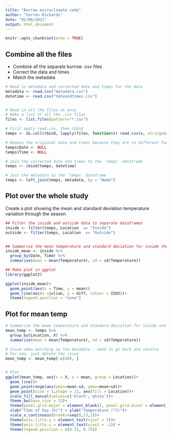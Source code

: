 ```yaml
---
title: "Burrow microclimate code"
author: "Cerren Richards"
date: "02/06/2021"
output: html_document
---
```


```r
knitr::opts_chunk$set(echo = TRUE)

```


## Combine all the files

- Combine all the separate burrow .csv files
- Correct the data and times
- Match the metadata

```r
# Read in metadata and corrected date and times for the data
metadata <- read.csv("metadata.csv")
datetime <- read.csv("dateandtimes.csv")


# Read in all the files at once
# Make a list of all the .csv files
files <- list.files(pattern="*.csv")

# First apply read.csv, then rbind
temps <- do.call(rbind, lapply(files, function(x) read.csv(x, stringsAsFactors = FALSE)))

# Remove the origional date and times because they are in different formats
temps$Date <- NULL 
temps$Time <- NULL

# Join the corrected date and times to the `temps` dataframe
temps <- cbind(temps, datetime)

# Join the metadata to the `temps` dataframe
temps <- left_join(temps, metadata, by = "Name")

```


## Plot over the whole study 

Create a plot showing the mean and standard deviation temperature variation through the season 
```r

## Filter the inside and outside data to separate dataframes
inside <- filter(temps, Location  == "Inside")
outside <- filter(temps, Location  == "Outside")


## Summarise the mean temperature and standard deviation for inside the burrow
inside_mean <- inside %>%
  group_by(Date, Time) %>%
  summarise(mean = mean(Temperature), sd = sd(Temperature))

## Make plot in ggplot
library(ggplot2)

ggplot(inside_mean)+
  geom_point(aes(x = Time, y = mean))
  geom_line(aes(x =julian, y = diff, colour = ISO3))+
  theme(legend.position = "none")


```

## Plot for mean temp

```r

# Summarise the mean temperature and standard deviation for inside and outside the burrows
mean_temp <- temps %>%
  group_by(Location, X) %>%
  summarise(mean = mean(Temperature), sd = sd(Temperature))

# Issue when matching up the metadata - need to go back and resolve
# For now, just delete the issue
mean_temp <- mean_temp[-c(49), ]


# Plot
ggplot(mean_temp, aes(x = X, y = mean, group = Location))+
  geom_line()+
  geom_pointrange(aes(ymin=mean-sd, ymax=mean+sd))+
  geom_point(size = 3,shape = 21, aes(fill = Location))+
  scale_fill_manual(values=c('black','white'))+
  theme_bw(base_size = 15)+
  theme(panel.grid.major = element_blank(), panel.grid.minor = element_blank())+
  xlab("Time of Day (h)") + ylab("Temperature (°C)")+
  scale_x_continuous(breaks=seq(0,23,2))+
  theme(axis.title.y = element_text(vjust = 3))+
  theme(axis.title.x = element_text(vjust = -1)) +
  theme(legend.position = c(0.15, 0.75))




```



